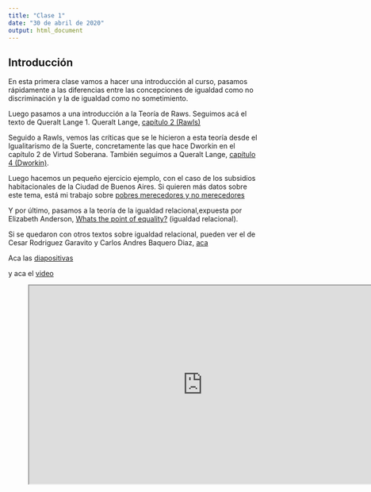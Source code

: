 ```yaml
---
title: "Clase 1"
date: "30 de abril de 2020"
output: html_document
---
```

## Introducción

En esta primera clase vamos a hacer una introducción al curso, pasamos rápidamente a las diferencias entre las concepciones de igualdad como no discriminación y la de igualdad como no sometimiento.

Luego pasamos a una introducción a la Teoría de Raws. Seguimos acá  el texto de Queralt Lange
1. Queralt Lange, [capítulo 2 (Rawls)](https://drive.google.com/open?id=0B50ljTnhr79kUVRhc2E2TFphWnc)

Seguido a Rawls, vemos las críticas que se le hicieron a esta teoría desde el Igualitarismo de la Suerte, concretamente las que hace Dworkin en el capítulo 2 de Virtud Soberana. También seguimos a Queralt Lange, [capítulo 4 (Dworkin)](https://drive.google.com/open?id=0B50ljTnhr79kdEZybzdoMlR5aVU).

Luego hacemos un pequeño ejercicio ejemplo, con el caso de los subsidios habitacionales de la Ciudad de Buenos Aires. Si quieren más datos sobre este tema, está mi trabajo sobre [pobres merecedores y no merecedores](https://www.palermo.edu/derecho/revista_juridica/pub-15/Revista_Juridica_Ano15-N1_02.pdf)

Y por último, pasamos a la teoría de la igualdad relacional,expuesta por Elizabeth Anderson, [Whats the point of equality?](https://drive.google.com/open?id=0B50ljTnhr79kRkd5MWQwMVNRUmM) (igualdad relacional).

Si se quedaron con otros textos sobre igualdad relacional, pueden ver el de Cesar Rodriguez Garavito y Carlos Andres Baquero Diaz, [aca](https://www.dejusticia.org/wp-content/uploads/2017/04/fi_name_recurso_745.pdf)

Aca las [diapositivas](https://focused-clarke-aca23e.netlify.app/)

y aca el [video](https://drive.google.com/open?id=1t4q9uCV8yYe4kBgw1QMZBPIBY6o8ZqLb)

<!-- blank line -->
<figure class="video_container">
  <iframe width="700" height="400"  
  src="https://drive.google.com/open?id=1t4q9uCV8yYe4kBgw1QMZBPIBY6o8ZqLb/preview" frameborder="1" allowfullscreen="true"> </iframe>
</figure>
<!-- blank line -->

